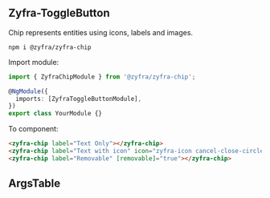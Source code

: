 
## Zyfra-ToggleButton

<Subtitle>Chip represents entities using icons, labels and images.</Subtitle>

```
npm i @zyfra/zyfra-chip
```

Import module:

```typescript
import { ZyfraChipModule } from '@zyfra/zyfra-chip';

@NgModule({
  imports: [ZyfraToggleButtonModule],
})
export class YourModule {}
```

To component:

```html
<zyfra-chip label="Text Only"></zyfra-chip>
<zyfra-chip label="Text with icon" icon="zyfra-icon cancel-close-circle"></zyfra-chip>
<zyfra-chip label="Removable" [removable]="true"></zyfra-chip>
```

## ArgsTable

<ArgsTable of={ZyfraChipComponent} />
